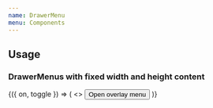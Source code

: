 ```yaml
---
name: DrawerMenu
menu: Components
---
```




## Usage

### DrawerMenus with fixed width and height content

<Playground>
  <Toggle>
    {({ on, toggle }) => (
      <>
        <Button onPress={toggle} isInline>
          Open overlay menu
        </Button>
        <DrawerMenu
          options={[
            {
              onPress: toggle,
              children: 'Menu Option 1',
              color: 'danger',
            },
            {
              onPress: toggle,
              children: 'Menu Option 2',
              color: 'primary',
            },
            {
              onPress: toggle,
              children: 'Menu Option 3',
              color: 'secondary',
            },
            {
              onPress: toggle,
              children: 'Menu Option 4',
            },
          ]}
          isVisible={on}
          onClose={toggle}
        />
      </>
    )}
  </Toggle>
</Playground>
